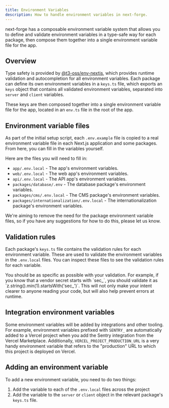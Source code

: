 ```yaml
---
title: Environment Variables
description: How to handle environment variables in next-forge.
---
```


next-forge has a composable environment variable system that allows you to define and validate environment variables in a type-safe way for each package, then compose them together into a single environment variable file for the app.

## Overview

Type safety is provided by [@t3-oss/env-nextjs](https://env.t3.gg/), which provides runtime validation and autocompletion for all environment variables. Each package can define its own environment variables in a `keys.ts` file, which exports an `keys` object that contains all validated environment variables, separated into `server` and `client` variables.

These keys are then composed together into a single environment variable file for the app, located in an `env.ts` file in the root of the app.

## Environment variable files

As part of the initial setup script, each `.env.example` file is copied to a real environment variable file in each Next.js application and some packages. From here, you can fill in the variables yourself.

Here are the files you will need to fill in:

- `app/.env.local` - The app's environment variables.
- `web/.env.local` - The web app's environment variables.
- `api/.env.local` - The API app's environment variables.
- `packages/database/.env` - The database package's environment variables.
- `packages/cms/.env.local` - The CMS package's environment variables.
- `packages/internationalization/.env.local` - The internationalization package's environment variables.

<Info>
  We're aiming to remove the need for the package environment variable files, so
  if you have any suggestions for how to do this, please let us know.
</Info>

## Validation rules

Each package's `keys.ts` file contains the validation rules for each environment variable. These are used to validate the environment variables in the `.env.local` files. You can inspect these files to see the validation rules for each variable.

<Tip>
  You should be as specific as possible with your validation. For example, if
  you know that a vendor secret starts with `sec_`, you should validate it as
  `z.string().min(1).startsWith('sec_')`. This will not only make your intent
  clearer to anyone reading your code, but will also help prevent errors at
  runtime.
</Tip>

## Integration environment variables

Some environment variables will be added by integrations and other tooling. For example, environment variables prefixed with `SENTRY_` are automatically added to a Vercel project when you add the Sentry integration from the Vercel Marketplace. Additionally, `VERCEL_PROJECT_PRODUCTION_URL` is a very handy environment variable that refers to the "production" URL to which this project is deployed on Vercel.

## Adding an environment variable

To add a new environment variable, you need to do two things:

1. Add the variable to each of the `.env.local` files across the project
2. Add the variable to the `server` or `client` object in the relevant package's `keys.ts` file.
